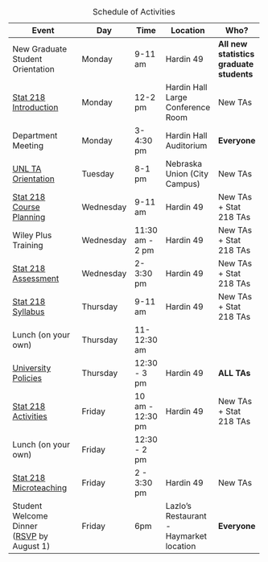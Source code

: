 +---------------------------------------------------------------------------------------------------------------------------+-----------+------------------+-----------------------------------------+------------------------------------------+
| Event                                                                                                                     | Day       | Time             | Location                                | Who?                                     |
+===========================================================================================================================+===========+==================+=========================================+==========================================+
| New Graduate Student Orientation                                                                                          | Monday    | 9-11 am          | Hardin 49                               | **All new statistics graduate students** |
+---------------------------------------------------------------------------------------------------------------------------+-----------+------------------+-----------------------------------------+------------------------------------------+
| [Stat 218 Introduction](01-introduction.qmd)                                                                              | Monday    | 12-2 pm          | Hardin Hall Large Conference Room       | New TAs                                  |
+---------------------------------------------------------------------------------------------------------------------------+-----------+------------------+-----------------------------------------+------------------------------------------+
| Department Meeting                                                                                                        | Monday    | 3-4:30 pm        | Hardin Hall Auditorium                  | **Everyone**                             |
+---------------------------------------------------------------------------------------------------------------------------+-----------+------------------+-----------------------------------------+------------------------------------------+
| [UNL TA Orientation](https://events.unl.edu/gradstudies/2022/08/16/165120/)                                               | Tuesday   | 8-1 pm           | Nebraska Union (City Campus)            | New TAs                                  |
+---------------------------------------------------------------------------------------------------------------------------+-----------+------------------+-----------------------------------------+------------------------------------------+
| [Stat 218 Course Planning](02-course-planning.qmd)                                                                        | Wednesday | 9-11 am          | Hardin 49                               | New TAs + Stat 218 TAs                   |
+---------------------------------------------------------------------------------------------------------------------------+-----------+------------------+-----------------------------------------+------------------------------------------+
| Wiley Plus Training                                                                                                       | Wednesday | 11:30 am - 2 pm  | Hardin 49                               | New TAs + Stat 218 TAs                   |
+---------------------------------------------------------------------------------------------------------------------------+-----------+------------------+-----------------------------------------+------------------------------------------+
| [Stat 218 Assessment](03-assessment.qmd)                                                                                  | Wednesday | 2-3:30 pm        | Hardin 49                               | New TAs + Stat 218 TAs                   |
+---------------------------------------------------------------------------------------------------------------------------+-----------+------------------+-----------------------------------------+------------------------------------------+
| [Stat 218 Syllabus](04-syllabus.qmd)                                                                                      | Thursday  | 9-11 am          | Hardin 49                               | New TAs + Stat 218 TAs                   |
+---------------------------------------------------------------------------------------------------------------------------+-----------+------------------+-----------------------------------------+------------------------------------------+
| Lunch (on your own)                                                                                                       | Thursday  | 11-12:30 am      |                                         |                                          |
+---------------------------------------------------------------------------------------------------------------------------+-----------+------------------+-----------------------------------------+------------------------------------------+
| [University Policies](05-policies.qmd)                                                                                    | Thursday  | 12:30 - 3 pm     | Hardin 49                               | **ALL TAs**                              |
+---------------------------------------------------------------------------------------------------------------------------+-----------+------------------+-----------------------------------------+------------------------------------------+
| [Stat 218 Activities](06-activities.qmd)                                                                                  | Friday    | 10 am - 12:30 pm | Hardin 49                               | New TAs + Stat 218 TAs                   |
+---------------------------------------------------------------------------------------------------------------------------+-----------+------------------+-----------------------------------------+------------------------------------------+
| Lunch (on your own)                                                                                                       | Friday    | 12:30 - 2 pm     |                                         |                                          |
+---------------------------------------------------------------------------------------------------------------------------+-----------+------------------+-----------------------------------------+------------------------------------------+
| [Stat 218 Microteaching](07-microteaching.qmd)                                                                            | Friday    | 2 - 3:30 pm      | Hardin 49                               | New TAs                                  |
+---------------------------------------------------------------------------------------------------------------------------+-----------+------------------+-----------------------------------------+------------------------------------------+
| Student Welcome Dinner\                                                                                                   | Friday    | 6pm              | Lazlo's Restaurant - Haymarket location | **Everyone**                             |
| ([RSVP](https://docs.google.com/forms/d/e/1FAIpQLSeq9MelnThsovox3cRawsbP_DbxtKqoZFme0hOMNtt7VYq0cw/viewform) by August 1) |           |                  |                                         |                                          |
+---------------------------------------------------------------------------------------------------------------------------+-----------+------------------+-----------------------------------------+------------------------------------------+

: Schedule of Activities
